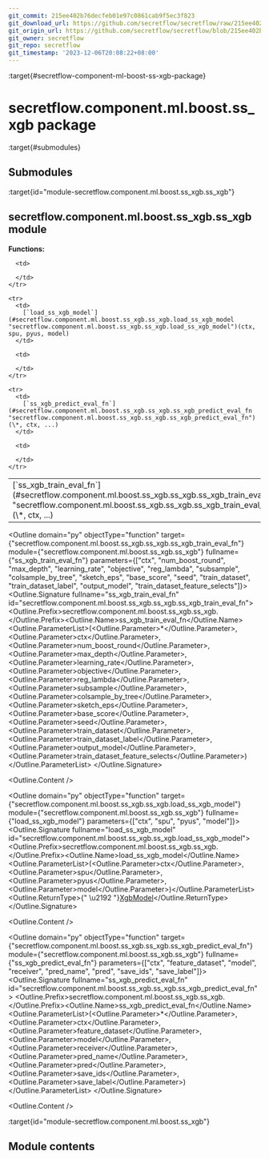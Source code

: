 ```yaml
---
git_commit: 215ee402b76decfeb01e97c0861cab9f5ec3f823
git_download_url: https://github.com/secretflow/secretflow/raw/215ee402b76decfeb01e97c0861cab9f5ec3f823/docs/source/secretflow.component.ml.boost.ss_xgb.rst
git_origin_url: https://github.com/secretflow/secretflow/blob/215ee402b76decfeb01e97c0861cab9f5ec3f823/docs/source/secretflow.component.ml.boost.ss_xgb.rst
git_owner: secretflow
git_repo: secretflow
git_timestamp: '2023-12-06T20:08:22+08:00'
---
```


:target{#secretflow-component-ml-boost-ss-xgb-package}

# secretflow\.component.ml.boost.ss\_xgb package

:target{#submodules}

## Submodules

:target{id="module-secretflow.component.ml.boost.ss_xgb.ss_xgb"}

## <Target id="secretflow-component-ml-boost-ss-xgb-ss-xgb-module" />secretflow\.component.ml.boost.ss\_xgb.ss\_xgb module

<strong>Functions:</strong>

<table>
  <tbody>
    <tr>
      <td>
        [`ss_xgb_train_eval_fn`](#secretflow.component.ml.boost.ss_xgb.ss_xgb.ss_xgb_train_eval_fn "secretflow.component.ml.boost.ss_xgb.ss_xgb.ss_xgb_train_eval_fn")(\*, ctx, ...)
      </td>

      <td>

      </td>
    </tr>

    <tr>
      <td>
        [`load_ss_xgb_model`](#secretflow.component.ml.boost.ss_xgb.ss_xgb.load_ss_xgb_model "secretflow.component.ml.boost.ss_xgb.ss_xgb.load_ss_xgb_model")(ctx, spu, pyus, model)
      </td>

      <td>

      </td>
    </tr>

    <tr>
      <td>
        [`ss_xgb_predict_eval_fn`](#secretflow.component.ml.boost.ss_xgb.ss_xgb.ss_xgb_predict_eval_fn "secretflow.component.ml.boost.ss_xgb.ss_xgb.ss_xgb_predict_eval_fn")(\*, ctx, ...)
      </td>

      <td>

      </td>
    </tr>
  </tbody>
</table>

<Outline domain="py" objectType="function" target={"secretflow.component.ml.boost.ss_xgb.ss_xgb.ss_xgb_train_eval_fn"} module={"secretflow.component.ml.boost.ss_xgb.ss_xgb"} fullname={"ss_xgb_train_eval_fn"} parameters={["ctx", "num_boost_round", "max_depth", "learning_rate", "objective", "reg_lambda", "subsample", "colsample_by_tree", "sketch_eps", "base_score", "seed", "train_dataset", "train_dataset_label", "output_model", "train_dataset_feature_selects"]}>
  <Outline.Signature fullname="ss_xgb_train_eval_fn" id="secretflow.component.ml.boost.ss_xgb.ss_xgb.ss_xgb_train_eval_fn">
    <Outline.Prefix>secretflow\.component.ml.boost.ss\_xgb.ss\_xgb.</Outline.Prefix><Outline.Name>ss\_xgb\_train\_eval\_fn</Outline.Name><Outline.ParameterList><span>(</span><Outline.Parameter><span>\*</span></Outline.Parameter>, <Outline.Parameter><span className="name">ctx</span></Outline.Parameter>, <Outline.Parameter><span className="name">num\_boost\_round</span></Outline.Parameter>, <Outline.Parameter><span className="name">max\_depth</span></Outline.Parameter>, <Outline.Parameter><span className="name">learning\_rate</span></Outline.Parameter>, <Outline.Parameter><span className="name">objective</span></Outline.Parameter>, <Outline.Parameter><span className="name">reg\_lambda</span></Outline.Parameter>, <Outline.Parameter><span className="name">subsample</span></Outline.Parameter>, <Outline.Parameter><span className="name">colsample\_by\_tree</span></Outline.Parameter>, <Outline.Parameter><span className="name">sketch\_eps</span></Outline.Parameter>, <Outline.Parameter><span className="name">base\_score</span></Outline.Parameter>, <Outline.Parameter><span className="name">seed</span></Outline.Parameter>, <Outline.Parameter><span className="name">train\_dataset</span></Outline.Parameter>, <Outline.Parameter><span className="name">train\_dataset\_label</span></Outline.Parameter>, <Outline.Parameter><span className="name">output\_model</span></Outline.Parameter>, <Outline.Parameter><span className="name">train\_dataset\_feature\_selects</span></Outline.Parameter><span>)</span></Outline.ParameterList>
  </Outline.Signature>

  <Outline.Content />
</Outline>

<Outline domain="py" objectType="function" target={"secretflow.component.ml.boost.ss_xgb.ss_xgb.load_ss_xgb_model"} module={"secretflow.component.ml.boost.ss_xgb.ss_xgb"} fullname={"load_ss_xgb_model"} parameters={["ctx", "spu", "pyus", "model"]}>
  <Outline.Signature fullname="load_ss_xgb_model" id="secretflow.component.ml.boost.ss_xgb.ss_xgb.load_ss_xgb_model">
    <Outline.Prefix>secretflow\.component.ml.boost.ss\_xgb.ss\_xgb.</Outline.Prefix><Outline.Name>load\_ss\_xgb\_model</Outline.Name><Outline.ParameterList><span>(</span><Outline.Parameter><span className="name">ctx</span></Outline.Parameter>, <Outline.Parameter><span className="name">spu</span></Outline.Parameter>, <Outline.Parameter><span className="name">pyus</span></Outline.Parameter>, <Outline.Parameter><span className="name">model</span></Outline.Parameter><span>)</span></Outline.ParameterList><Outline.ReturnType><span>{" \u2192 "}</span>[XgbModel](secretflow.ml.boost.ml.boost.ss_xgb_v.mdx#secretflow.ml.boost.ss_xgb_v.model.XgbModel "secretflow.ml.boost.ss_xgb_v.model.XgbModel")</Outline.ReturnType>
  </Outline.Signature>

  <Outline.Content />
</Outline>

<Outline domain="py" objectType="function" target={"secretflow.component.ml.boost.ss_xgb.ss_xgb.ss_xgb_predict_eval_fn"} module={"secretflow.component.ml.boost.ss_xgb.ss_xgb"} fullname={"ss_xgb_predict_eval_fn"} parameters={["ctx", "feature_dataset", "model", "receiver", "pred_name", "pred", "save_ids", "save_label"]}>
  <Outline.Signature fullname="ss_xgb_predict_eval_fn" id="secretflow.component.ml.boost.ss_xgb.ss_xgb.ss_xgb_predict_eval_fn">
    <Outline.Prefix>secretflow\.component.ml.boost.ss\_xgb.ss\_xgb.</Outline.Prefix><Outline.Name>ss\_xgb\_predict\_eval\_fn</Outline.Name><Outline.ParameterList><span>(</span><Outline.Parameter><span>\*</span></Outline.Parameter>, <Outline.Parameter><span className="name">ctx</span></Outline.Parameter>, <Outline.Parameter><span className="name">feature\_dataset</span></Outline.Parameter>, <Outline.Parameter><span className="name">model</span></Outline.Parameter>, <Outline.Parameter><span className="name">receiver</span></Outline.Parameter>, <Outline.Parameter><span className="name">pred\_name</span></Outline.Parameter>, <Outline.Parameter><span className="name">pred</span></Outline.Parameter>, <Outline.Parameter><span className="name">save\_ids</span></Outline.Parameter>, <Outline.Parameter><span className="name">save\_label</span></Outline.Parameter><span>)</span></Outline.ParameterList>
  </Outline.Signature>

  <Outline.Content />
</Outline>

:target{id="module-secretflow.component.ml.boost.ss_xgb"}

## <Target id="module-contents" />Module contents
